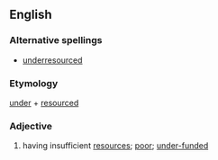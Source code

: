 ==English==
===Alternative spellings===
*[[underresourced]]

===Etymology===
[[under]] + [[resourced]]

===Adjective===
{{en-adj}}
# {{context|politically correct}} having insufficient [[resources]]; [[poor]]; [[under-funded]]